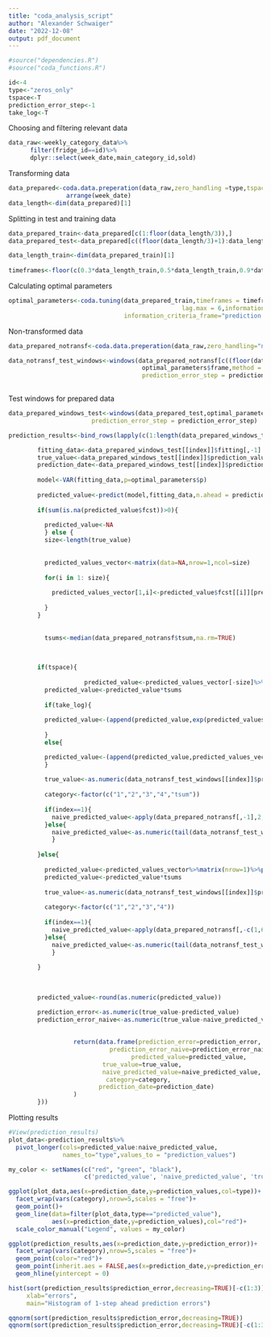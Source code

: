 ```yaml
---
title: "coda_analysis_script"
author: "Alexander Schwaiger"
date: "2022-12-08"
output: pdf_document
---
```

```r
#source("dependencies.R")
#source("coda_functions.R")
```


```r
id<-4
type<-"zeros_only"
tspace<-T
prediction_error_step<-1
take_log<-T
```

Choosing and filtering relevant data
```r
data_raw<-weekly_category_data%>%
      filter(fridge_id==id)%>%
      dplyr::select(week_date,main_category_id,sold)
```

Transforming data
```r
data_prepared<-coda.data.preperation(data_raw,zero_handling =type,tspace = tspace,log=take_log)%>%
                arrange(week_date)
data_length<-dim(data_prepared)[1]
```

Splitting in test and training data
```r
data_prepared_train<-data_prepared[c(1:floor(data_length/3)),]
data_prepared_test<-data_prepared[c((floor(data_length/3)+1):data_length),]

data_length_train<-dim(data_prepared_train)[1]
      
timeframes<-floor(c(0.3*data_length_train,0.5*data_length_train,0.9*data_length_train))
```

Calculating optimal parameters
```r
optimal_parameters<-coda.tuning(data_prepared_train,timeframes = timeframes,
                                                lag.max = 6,information_criteria_lag  ="AIC",
                                information_criteria_frame="prediction.error",prediction_error_step = 1,multicore = FALSE)
```


Non-transformed data
```r
data_prepared_notransf<-coda.data.preperation(data_raw,zero_handling="none",tspace=TRUE)

data_notransf_test_windows<-windows(data_prepared_notransf[c((floor(data_length/3)+1):data_length),],
                                     optimal_parameters$frame,method = "overlapping",
                                     prediction_error_step = prediction_error_step)
      
```

Test windows for prepared data
```r
data_prepared_windows_test<-windows(data_prepared_test,optimal_parameters$frame,method = "overlapping",
                       prediction_error_step = prediction_error_step)
```

```r
prediction_results<-bind_rows(lapply(c(1:length(data_prepared_windows_test)),function(index){

        fitting_data<-data_prepared_windows_test[[index]]$fitting[,-1]
        true_value<-data_prepared_windows_test[[index]]$prediction_value[,-1]
        prediction_date<-data_prepared_windows_test[[index]]$prediction_value[1,1]
        
        model<-VAR(fitting_data,p=optimal_parameters$p)
        
        predicted_value<-predict(model,fitting_data,n.ahead = prediction_error_step)
        
        if(sum(is.na(predicted_value$fcst))>0){
          
          predicted_value<-NA
          } else {
          size<-length(true_value)
          
          
          predicted_values_vector<-matrix(data=NA,nrow=1,ncol=size)
          
          for(i in 1: size){
            
            predicted_values_vector[1,i]<-predicted_value$fcst[[i]][prediction_error_step]
            
          }
        }
                         
          
          tsums<-median(data_prepared_notransf$tsum,na.rm=TRUE)

        
        
        if(tspace){
          
                     predicted_value<-predicted_values_vector[-size]%>%matrix(nrow=1)%>%pivotCoordInv()
          predicted_value<-predicted_value*tsums
          
          if(take_log){
            
          predicted_value<-(append(predicted_value,exp(predicted_values_vector[size])))
            
          }
          else{

          predicted_value<-(append(predicted_value,predicted_values_vector[size])) 
          }
          
          true_value<-as.numeric(data_notransf_test_windows[[index]]$prediction_value[,-1])
            
          category<-factor(c("1","2","3","4","tsum"))
          
          if(index==1){
            naive_predicted_value<-apply(data_prepared_notransf[,-1],2,median,na.rm=TRUE)
          }else{
            naive_predicted_value<-as.numeric(tail(data_notransf_test_windows[[index]]$fitting[,-1],1))
            }
          
        }else{
          
          predicted_value<-predicted_values_vector%>%matrix(nrow=1)%>%pivotCoordInv()
          predicted_value<-predicted_value*tsums
          
          true_value<-as.numeric(data_notransf_test_windows[[index]]$prediction_value[,-c(1,6)])
          
          category<-factor(c("1","2","3","4"))
          
          if(index==1){
            naive_predicted_value<-apply(data_prepared_notransf[,-c(1,6)],2,median,na.rm=TRUE)
          }else{
            naive_predicted_value<-as.numeric(tail(data_notransf_test_windows[[index]]$fitting[,-c(1,6)],1))
            }
            
        }
        
        
        
        predicted_value<-round(as.numeric(predicted_value))

        prediction_error<-as.numeric(true_value-predicted_value)
        prediction_error_naive<-as.numeric(true_value-naive_predicted_value)
        
        
                  return(data.frame(prediction_error=prediction_error,
                            prediction_error_naive=prediction_error_naive,
                                  predicted_value=predicted_value,
                          true_value=true_value,
                          naive_predicted_value=naive_predicted_value,
                           category=category,
                         prediction_date=prediction_date)
                  )
        }))
```



Plotting results

```r
#View(prediction_results)
plot_data<-prediction_results%>%
  pivot_longer(cols=predicted_value:naive_predicted_value,
               names_to="type",values_to = "prediction_values")
```

```r
my_color <- setNames(c("red", "green", "black"),
                     c('predicted_value', 'naive_predicted_value', 'true_value'))

ggplot(plot_data,aes(x=prediction_date,y=prediction_values,col=type))+
  facet_wrap(vars(category),nrow=5,scales = "free")+
  geom_point()+
  geom_line(data=filter(plot_data,type=="predicted_value"),
            aes(x=prediction_date,y=prediction_values),col="red")+
  scale_color_manual("Legend", values = my_color)


```


```r
ggplot(prediction_results,aes(x=prediction_date,y=prediction_error))+
  facet_wrap(vars(category),nrow=5,scales = "free")+
  geom_point(color="red")+
  geom_point(inherit.aes = FALSE,aes(x=prediction_date,y=prediction_error_naive),color="green")+
  geom_hline(yintercept = 0)
```

```r
hist(sort(prediction_results$prediction_error,decreasing=TRUE)[-c(1:3)],
     xlab="errors",
     main="Histogram of 1-step ahead prediction errors")
```

```r
qqnorm(sort(prediction_results$prediction_error,decreasing=TRUE))
qqnorm(sort(prediction_results$prediction_error,decreasing=TRUE)[-c(1:3)])
```






